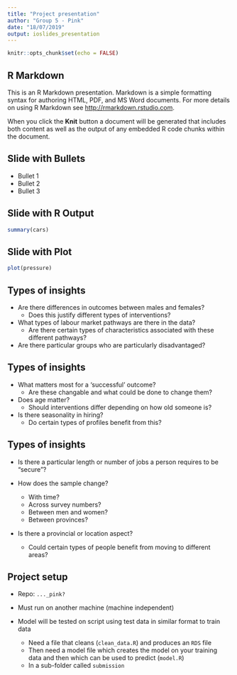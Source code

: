 ```yaml
---
title: "Project presentation"
author: "Group 5 - Pink"
date: "18/07/2019"
output: ioslides_presentation
---
```


```r
knitr::opts_chunk$set(echo = FALSE)
```

## R Markdown

This is an R Markdown presentation. Markdown is a simple formatting syntax for authoring HTML, PDF, and MS Word documents. For more details on using R Markdown see <http://rmarkdown.rstudio.com>.

When you click the **Knit** button a document will be generated that includes both content as well as the output of any embedded R code chunks within the document.

## Slide with Bullets

- Bullet 1
- Bullet 2
- Bullet 3

## Slide with R Output

```r
summary(cars)
```

## Slide with Plot

```r
plot(pressure)
```

## Types of insights

- Are there differences in outcomes between males and females?
   + Does this justify different types of interventions?
 
- What types of labour market pathways are there in the data?
   + Are there certain types of characteristics associated with these different pathways?
 
- Are there particular groups who are particularly disadvantaged?

## Types of insights

- What matters most for a 'successful' outcome?
    + Are these changable and what could be done to change them?
    
- Does age matter?
    + Should interventions differ depending on how old someone is?
    
- Is there seasonality in hiring?
    + Do certain types of profiles benefit from this?
    
## Types of insights

- Is there a particular length or number of jobs a person requires to be "secure"?

- How does the sample change?
    + With time?
    + Across survey numbers?
    + Between men and women?
    + Between provinces?
    
- Is there a provincial or location aspect?
    + Could certain types of people benefit from moving to different areas?
    
## Project setup

- Repo: `..._pink?`

- Must run on another machine (machine independent)

- Model will be tested on script using test data in similar format to train data
    + Need a file that cleans (`clean_data.R`) and produces an `RDS` file
    + Then need a model file which creates the model on your training data and then which can be used to predict (`model.R`)
    + In a sub-folder called `submission`